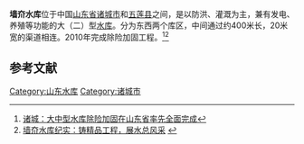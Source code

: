 {{Infobox Reservoir | 
|name                     = 墙夼水库
|nickname                 = 
|image                    = 
|image_caption            = 
|map                      = 
|map_caption              = 
|pushpin_map              = China
|pushpin_map_caption      = 墙夼水库在中国的位置
|code                     = BDD14000172
|class                    = 大（二）型[[水库|水库]]
|location_of_reservoir    = [[山东省|山东省]][[诸城市|诸城市]]、[[五莲县|五莲县]]
|location_of_dam          = 诸城市
|inflow                   = 
|outflow                  = [[潍河|潍河]]
|catchment_area           = 
|reservoir_area           = 
|mean_depth               = 
|maximum_depth            = 
|flood_level              = 
|normal_water_level       = 
|dead_water_level         = 
|water_quality            = Ⅴ类
|island                   = 
|maximum_storage_capacity = 3.28亿
|normal_storage_capacity  = 
|dead_storage_capacity    = 
|type_of_dam              = 
|elevation_of_dam         = 
|height_of_dam            = 
|length_of_dam            = 
|width_of_dam             = 
|installed_capacity       = 
|irrigated_area           = 
|start                    = 
|complete                 = 
|cost                     = 
|emigrate                 = 
|latd = 35
|latm = 53
|lats = 32
|latNS = N
|longd = 119
|longm = 08
|longs = 05
|longEW = E
|website = 
|footnotes = <ref>[http://www.tsdh.net/水利文献汇编/PDF文档/中国水库名称代码.pdf 中国水库名称代码]{{dead link|date=2017年12月 |bot=InternetArchiveBot |fix-attempted=yes }}</ref><ref>[http://www.chinawater.net.cn/WaterRes/2001/wr2001-6.html 五、江河湖库水质]</ref>
}}
'''墙夼水库'''位于中国[[山东省|山东省]][[诸城市|诸城市]]和[[五莲县|五莲县]]之间，是以防洪、灌溉为主，兼有发电、养殖等功能的大（二）型[[水库|水库]]。分为东西两个库区，中间通过约400米长，20米宽的渠道相连。2010年完成除险加固工程。<ref>[http://zcweifang.sdnews.com.cn/zcnews/zt/201010/84193.html 诸城：大中型水库除险加固在山东省率先全面完成]{{dead link|date=2017年12月 |bot=InternetArchiveBot |fix-attempted=yes }}</ref><ref>[http://www.csdsz.cn/qydt/show.asp?imgid=148 墙夼水库纪实：铸精品工程，展水总风采] {{webarchive|url=https://web.archive.org/web/20100307224217/http://www.csdsz.cn/qydt/show.asp?imgid=148 |date=2010-03-07 }}</ref>

==参考文献==
{{reflist}}
{{DEFAULTSORT:Q墙}}
[[Category:山东水库|Category:山东水库]]
[[Category:诸城市|Category:诸城市]]